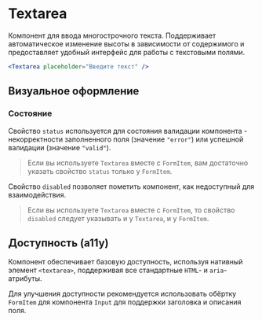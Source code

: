 <Overview>

# Textarea

Компонент для ввода многострочного текста. Поддерживает автоматическое изменение высоты в зависимости от содержимого и предоставляет удобный интерфейс для работы с текстовыми полями.

</Overview>

```jsx
<Textarea placeholder="Введите текст" />
```

## Визуальное оформление

### Состояние

Свойство `status` используется для состояния валидации компонента - некорректности заполненного поля (значение `"error"`)
или успешной валидации (значение `"valid"`).

> Если вы используете `Textarea` вместе с `FormItem`, вам достаточно указать свойство `status` только у `FormItem`.

Свойство `disabled` позволяет пометить компонент, как недоступный для взаимодействия.

> Если вы используете `Textarea` вместе с `FormItem`, то свойство `disabled` следует указывать и у `Textarea`, и у `FormItem`.

## Доступность (a11y)

Компонент обеспечивает базовую доступность, используя нативный элемент `<textarea>`,
поддерживая все стандартные `HTML`- и `aria`-атрибуты.

Для улучшения доступности рекомендуется использовать обёртку `FormItem` для компонента `Input` для
поддержки заголовка и описания поля.
